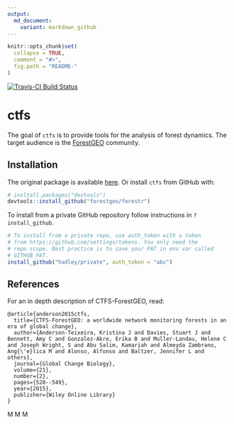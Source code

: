 ```yaml
---
output:
  md_document:
    variant: markdown_github
---
```


<!-- README.md is generated from README.Rmd. Please edit that file -->

```r
knitr::opts_chunk$set(
  collapse = TRUE,
  comment = "#>",
  fig.path = "README-"
)
```

[![Travis-CI Build Status](https://travis-ci.org/forestgeo/ctfs.svg?branch=master)](https://travis-ci.org/forestgeo/ctfs)


# ctfs

The goal of `ctfs` is to provide tools for the analysis of forest dynamics. The target audience is the [ForestGEO](http://www.forestgeo.si.edu/) community.

## Installation

The original package is available [here](http://ctfs.si.edu/Public/CTFSRPackage/). Or install `ctfs` from GitHub with:

```R
# insltall.packages("devtools")
devtools::install_github("forestgeo/forestr")
```

To install from a private GitHub repository follow instructions in `?install_github`.

```r
# To install from a private repo, use auth_token with a token
# from https://github.com/settings/tokens. You only need the
# repo scope. Best practice is to save your PAT in env var called
# GITHUB_PAT.
install_github("hadley/private", auth_token = "abc")
```

## References

For an in depth description of CTFS-ForestGEO, read:

```
@article{anderson2015ctfs,
  title={CTFS-ForestGEO: a worldwide network monitoring forests in an era of global change},
  author={Anderson-Teixeira, Kristina J and Davies, Stuart J and Bennett, Amy C and Gonzalez-Akre, Erika B and Muller-Landau, Helene C and Joseph Wright, S and Abu Salim, Kamariah and Almeyda Zambrano, Ang{\'e}lica M and Alonso, Alfonso and Baltzer, Jennifer L and others},
  journal={Global Change Biology},
  volume={21},
  number={2},
  pages={528--549},
  year={2015},
  publisher={Wiley Online Library}
}
```
M
M
M
